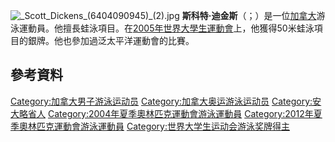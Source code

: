 {{blpunsourced|time=2015-06-14T10:49:10+00:00}}
{{expand|time=2015-06-14T10:49:10+00:00}}
[[File:_Scott_Dickens_(6404090945)_(2).jpg|thumb]]
'''斯科特·迪金斯'''（{{lang-en|Scott Dickens}}；{{bd|1984年|8月4日}}）是一位[[加拿大|加拿大]]游泳運動員。他擅長蛙泳項目。在[[2005年夏季世界大學運動會|2005年世界大學生運動會]]上，他獲得50米蛙泳項目的銀牌。他也參加過泛太平洋運動會的比賽。

==參考資料==
{{Reflist}}
{{DEFAULTSORT:Dickens, Scott}}
[[Category:加拿大男子游泳运动员|Category:加拿大男子游泳运动员]]
[[Category:加拿大奥运游泳运动员|Category:加拿大奥运游泳运动员]]
[[Category:安大略省人|Category:安大略省人]]
[[Category:2004年夏季奧林匹克運動會游泳運動員|Category:2004年夏季奧林匹克運動會游泳運動員]]
[[Category:2012年夏季奧林匹克運動會游泳運動員|Category:2012年夏季奧林匹克運動會游泳運動員]]
[[Category:世界大学生运动会游泳奖牌得主|Category:世界大学生运动会游泳奖牌得主]]